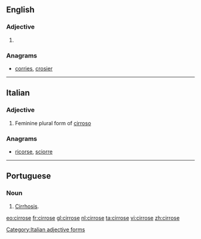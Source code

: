 ==English==

===Adjective===
{{en-adj|-}}

# {{alternative spelling of|cirrhose}}

===Anagrams===
* [[corries#English|corries]], [[crosier#English|crosier]]
----
==Italian==

===Adjective===
{{head|it}} {{f}}

# Feminine plural form of [[cirroso]]

===Anagrams===
* [[ricorse#Italian|ricorse]], [[sciorre#Italian|sciorre]]
[[Category:Italian adjective forms]]

----

==Portuguese==

===Noun===
{{pt-noun|f}}

# [[cirrhosis|Cirrhosis]].

[[eo:cirrose]]
[[fr:cirrose]]
[[gl:cirrose]]
[[nl:cirrose]]
[[ta:cirrose]]
[[vi:cirrose]]
[[zh:cirrose]]